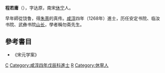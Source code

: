 '''程若庸'''（{{bd|?||?||}}），字达原，南宋[[休宁|休宁]]人。

早年師從饶鲁，得[[朱熹|朱熹]]的真传。[[咸淳|咸淳]]四年（1268年）進士，历任安定书院、临汝书院、武彝书院[[山长|山长]]，學者稱勿斋先生。

==參考書目==
*《宋元学案》

[[Category:宋朝政治人物|C]]
[[Category:咸淳四年戊辰科進士|Category:咸淳四年戊辰科進士]]
[[Category:程姓|R]]
[[Category:休寧人|Category:休寧人]]